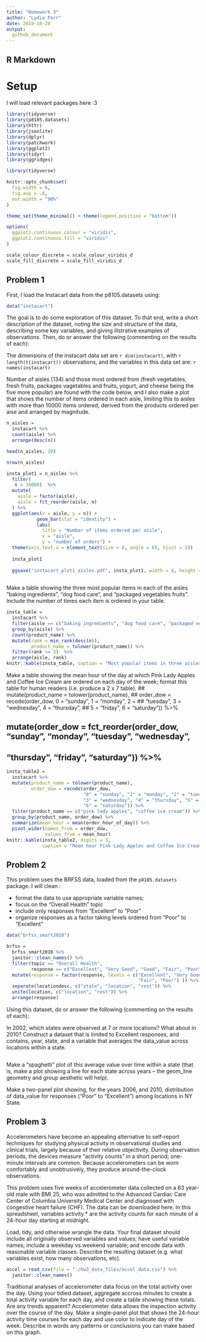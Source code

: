 ```yaml
---
title: "Homework 3"
author: "Lydia Parr" 
date: 2019-10-20
output: 
  github_document
---
```


## R Markdown

# Setup 

I will load relevant packages here :3

```r

library(tidyverse)
library(p8105.datasets)
library(httr)
library(jsonlite)
library(dplyr)
library(patchwork)
library(ggplot2)
library(tidyr)
library(ggridges)

library(tidyverse)

knitr::opts_chunk$set(
  fig.width = 6,
  fig.asp = .6,
  out.width = "90%"
)

theme_set(theme_minimal() + theme(legend.position = "bottom"))

options(
  ggplot2.continuous.colour = "viridis",
  ggplot2.continuous.fill = "viridis"
)

scale_colour_discrete = scale_colour_viridis_d
scale_fill_discrete = scale_fill_viridis_d

```

## Problem 1

First, I load the Instacart data from the p8105.datasets using:

```r

data("instacart")

```

The goal is to do some exploration of this dataset. To that end, write a short description of the dataset, noting the size and structure of the data, describing some key variables, and giving illstrative examples of observations. Then, do or answer the following (commenting on the results of each):

The dimensions of the instacart data set are `r dim(instacart)`, with `r length(t(instacart))` observations, and the variables in this data set are: `r names(instacart)`

Number of aisles (134) and those most ordered from (fresh vegetables, fresh fruits, packages vagetables and fruits, yogurt, and cheese being the five more popular) are found with the code below, and I also make a plot that shows the number of items ordered in each aisle, limiting this to aisles with more than 10000 items ordered, derived from the products ordered per aise and arranged by magnitude.

```r

n_aisles = 
  instacart %>%
  count(aisle) %>%
  arrange(desc(n))

head(n_aisles, 10)

nrow(n_aisles)

insta_plot1 = n_aisles %>%  
  filter(
   n > 10000)  %>%  
  mutate(
    aisle = factor(aisle),
    aisle = fct_reorder(aisle, n)
  ) %>%  
  ggplot(aes(x = aisle, y = n)) +
           geom_bar(stat = "identity") +
           labs(
             title = "Number of items ordered per aisle",
             x = "aisle",
             y = "number of orders") +
  theme(axis.text.x = element_text(size = 8, angle = 65, hjust = 1))
         
  insta_plot1
  
  ggsave("instacart_plot1_aisles.pdf", insta_plot1, width = 8, height = 5)
  
```



Make a table showing the three most popular items in each of the aisles “baking ingredients”, “dog food care”, and “packaged vegetables fruits”. Include the number of times each item is ordered in your table. 

```r

insta_table = 
  instacart %>% 
  filter(aisle == c("baking ingredients", "dog food care", "packaged vegetables fruits")) %>% 
  group_by(aisle) %>%  
  count(product_name) %>% 
  mutate(rank = min_rank(desc(n)),
         product_name = tolower(product_name)) %>% 
  filter(rank <= 3)  %>% 
  arrange(aisle, rank)
knitr::kable(insta_table, caption = "Most popular items in three aisles")

```

Make a table showing the mean hour of the day at which Pink Lady Apples and Coffee Ice Cream are ordered on each day of the week; format this table for human readers (i.e. produce a 2 x 7 table).
##  mutate(product_name = tolower(product_name),
##         order_dow = recode(order_dow, 0 = "sunday", 1 = "monday", 2 =
##                          "tuesday", 3 = "wednesday", 4 = "thursday", 
##                        5 = "friday", 6 = "saturday"))  %>% 


##  mutate(order_dow = fct_reorder(order_dow, "sunday", "monday", "tuesday", "wednesday", 
##                               "thursday", "friday", "saturday")) %>%

```r

insta_table2 = 
  instacart %>% 
  mutate(product_name = tolower(product_name),
         order_dow = recode(order_dow, 
                            "0" = "sunday", "1" = "monday", "2" = "tuesday",
                            "3" = "wednesday", "4" = "thursday", "5" = "friday", 
                            "6" = "saturday")) %>% 
  filter(product_name == c("pink lady apples", "coffee ice cream")) %>% 
  group_by(product_name, order_dow) %>%  
  summarize(mean_hour = mean(order_hour_of_day)) %>% 
  pivot_wider(names_from = order_dow, 
              values_from = mean_hour) 
knitr::kable(insta_table2, digits = 3,
             caption = "Mean hour Pink Lady Apples and Coffee Ice Cream are ordered on each day")

```


## Problem 2

This problem uses the BRFSS data, loaded from the `p8105.datasets` package.
I will clean : 

- format the data to use appropriate variable names;
- focus on the “Overall Health” topic
- include only responses from “Excellent” to “Poor”
- organize responses as a factor taking levels ordered from “Poor” to “Excellent”

```r

data("brfss_smart2010")

brfss = 
  brfss_smart2010 %>% 
  janitor::clean_names() %>%
  filter(topic == "Overall Health", 
         response == c("Excellent", "Very Good", "Good", "Fair", "Poor")) %>%
  mutate(response = factor(response, levels = c("Excellent", "Very Good", "Good", 
                                                "Fair", "Poor") )) %>%
  separate(locationdesc, c("state", "location", "rest")) %>%
  unite(location, c("location", "rest")) %>%
  arrange(response)

```

Using this dataset, do or answer the following (commenting on the results of each):

In 2002, which states were observed at 7 or more locations? What about in 2010?
Construct a dataset that is limited to Excellent responses, and contains, year, state, and a variable that averages the data_value across locations within a state.

```r



```


Make a “spaghetti” plot of this average value over time within a state (that is, make a plot showing a line for each state across years – the geom_line geometry and group aesthetic will help).




Make a two-panel plot showing, for the years 2006, and 2010, distribution of data_value for responses (“Poor” to “Excellent”) among locations in NY State.

## Problem 3

Accelerometers have become an appealing alternative to self-report techniques for studying physical activity in observational studies and clinical trials, largely because of their relative objectivity. During observation periods, the devices measure “activity counts” in a short period; one-minute intervals are common. Because accelerometers can be worn comfortably and unobtrusively, they produce around-the-clock observations.

This problem uses five weeks of accelerometer data collected on a 63 year-old male with BMI 25, who was admitted to the Advanced Cardiac Care Center of Columbia University Medical Center and diagnosed with congestive heart failure (CHF). The data can be downloaded here. In this spreadsheet, variables activity.* are the activity counts for each minute of a 24-hour day starting at midnight.

Load, tidy, and otherwise wrangle the data. Your final dataset should include all originally observed variables and values; have useful variable names; include a weekday vs weekend variable; and encode data with reasonable variable classes. Describe the resulting dataset (e.g. what variables exist, how many observations, etc).


```r

accel = read_csv(file = "./hw3_data_files/accel_data.csv") %>%
  janitor::clean_names() 


```



Traditional analyses of accelerometer data focus on the total activity over the day. Using your tidied dataset, aggregate accross minutes to create a total activity variable for each day, and create a table showing these totals. Are any trends apparent?
Accelerometer data allows the inspection activity over the course of the day. Make a single-panel plot that shows the 24-hour activity time courses for each day and use color to indicate day of the week. Describe in words any patterns or conclusions you can make based on this graph.

